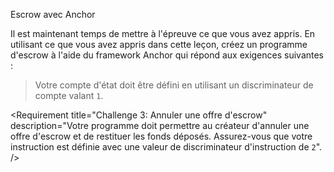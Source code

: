 
<ChallengeTitle>Escrow avec Anchor</ChallengeTitle>

Il est maintenant temps de mettre à l'épreuve ce que vous avez appris. En utilisant ce que vous avez appris dans cette leçon, créez un programme d'escrow à l'aide du framework Anchor qui répond aux exigences suivantes :

> Votre compte d'état doit être défini en utilisant un discriminateur de compte valant `1`.

<RequirementList>
  <Requirement
    title="Challenge 1: Créer une offre d'escrow"
    description="Votre programme doit permettre à un créateur de créer une offre d'escrow. Définissez une instruction pour ce faire en utilisant un discriminateur d'instruction valant `0`."
  />

  <Requirement
    title="Challenge 2: Accepter une offre d'escrow"
    description="Votre programme doit permettre à un preneur d'accepter une offre d'escrow. Définissez une instruction pour ce faire en utilisant un discriminateur d'instruction valant `1`."
  />

  <Requirement
    title="Challenge 3: Annuler une offre d'escrow"
    description="Votre programme doit permettre au créateur d'annuler une offre d'escrow et de restituer les fonds déposés. Assurez-vous que votre instruction est définie avec une valeur de discriminateur d'instruction de `2`".
  />
</RequirementList>
